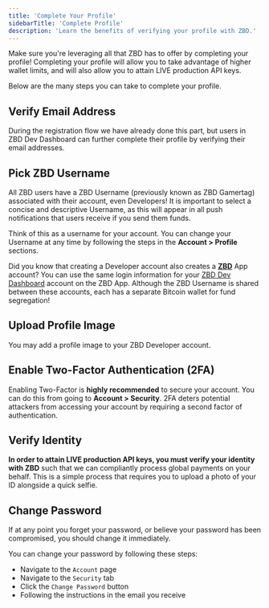 ```yaml
---
title: 'Complete Your Profile'
sidebarTitle: 'Complete Profile'
description: 'Learn the benefits of verifying your profile with ZBD.'
---
```


Make sure you're leveraging all that ZBD has to offer by completing your profile! Completing your profile will allow you to take advantage of higher wallet limits, and will also allow you to attain LIVE production API keys.

Below are the many steps you can take to complete your profile.

## Verify Email Address

During the registration flow we have already done this part, but users in ZBD Dev Dashboard can further complete their profile by verifying their email addresses.

## Pick ZBD Username

All ZBD users have a ZBD Username (previously known as ZBD Gamertag) associated with their account, even Developers! It is important to select a concise and descriptive Username, as this will appear in all push notifications that users receive if you send them funds.

Think of this as a username for your account. You can change your Username at any time by following the steps in the **Account > Profile** sections.

<Tip>Did you know that creating a Developer account also creates a [**ZBD**](https://zbd.gg) App account?
You can use the same login information for your [ZBD Dev Dashboard](https://dashboard.zebedee.io) account on the ZBD App. Although the ZBD Username is shared between these accounts, each has a separate Bitcoin wallet for fund segregation!</Tip>

## Upload Profile Image

You may add a profile image to your ZBD Developer account.

## Enable Two-Factor Authentication (2FA)

Enabling Two-Factor is **highly recommended** to secure your account. You can do this from going to **Account > Security**. 2FA deters potential attackers from accessing your account by requiring a second factor of authentication.

## Verify Identity

**In order to attain LIVE production API keys, you must verify your identity with ZBD** such that we can compliantly process global payments on your behalf. This is a simple process that requires you to upload a photo of your ID alongside a quick selfie.

## Change Password

If at any point you forget your password, or believe your password has been compromised, you should change it immediately.

You can change your password by following these steps:

- Navigate to the `Account` page
- Navigate to the `Security` tab
- Click the `Change Password` button
- Following the instructions in the email you receive